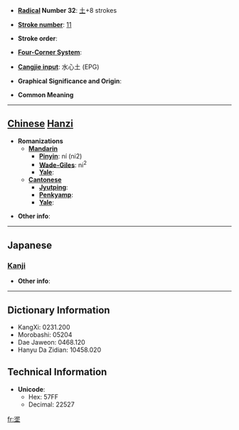 * '''[[Wiktionary:Chinese radical index| Radical]] Number 32''': [[Wiktionary:Chinese radical index 土|土]]+8 strokes

* '''[[Wiktionary:Chinese total strokes index|Stroke number]]''': [[Wiktionary:Chinese total strokes index 11|11]]

* '''Stroke order''': 

* '''[[Wiktionary:Chinese four corner index|Four-Corner System]]''': 

* '''[[Wiktionary:Chinese Cangjie index|Cangjie input]]''': 水心土 (EPG)

* '''Graphical Significance and Origin''': 

* '''Common Meaning'''

----

== [[Chinese]] [[Hanzi]] ==

* '''Romanizations'''
** '''[[Mandarin]]'''
*** '''[[Pinyin]]''': ní (ni2)
*** '''[[Wade-Giles]]''': ni<sup>2</sup>
*** '''[[Yale]]''': 
** '''[[Cantonese]]'''
*** '''[[Jyutping]]''':
*** '''[[Penkyamp]]''': 
*** '''[[Yale]]''': 

* '''Other info''': 

----

==Japanese==
===[[Kanji]]===
{{kanji|on readings=[[でい]] (dei), [[ない]] (nai), [[はん]] (han), [[ばん]] (ban)|kun readings=[[ぬる]] (nuru), [[こて]] (kote), [[ぬからみ]] (nukarami)}}

* '''Other info''':  

----

== Dictionary Information ==

* KangXi: 0231.200
* Morobashi: 05204
* Dae Jaweon: 0468.120
* Hanyu Da Zidian: 10458.020

== Technical Information ==

* '''Unicode''':
** Hex: 57FF
** Decimal: 22527

[[fr:埿]]